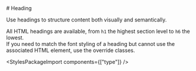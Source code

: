 
<Meta of={HeadingStories} />

<div className="docs-title">
  # Heading

  <link-design of={JSON.stringify(HeadingStories)}></link-design>
</div>

<div className="lead">
  Use headings to structure content both visually and semantically.
</div>

All HTML headings are available, from `h1` the highest section level to `h6` the lowest.<br/>
If you need to match the font styling of a heading but cannot use the associated HTML element,
use the override classes.

<Canvas sourceState="shown" of={HeadingStories.Default} />
<div className="hide-col-default">
  <Controls of={HeadingStories.Default} />
</div>

<StylesPackageImport components={["type"]} />

